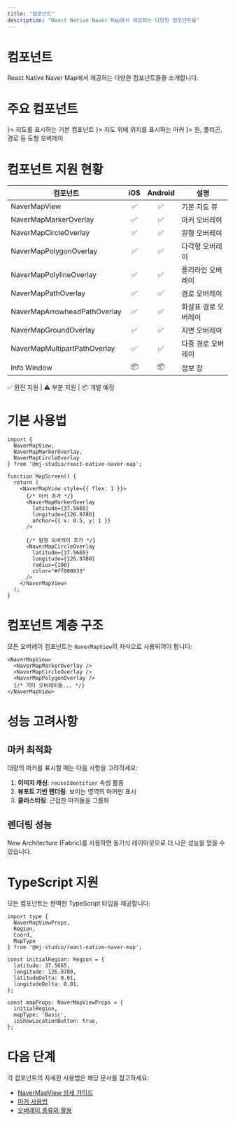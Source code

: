 ```yaml
---
title: "컴포넌트"
description: "React Native Naver Map에서 제공하는 다양한 컴포넌트들"
---
```



# 컴포넌트

React Native Naver Map에서 제공하는 다양한 컴포넌트들을 소개합니다.

# 주요 컴포넌트

<Cards>
  <Card title="NaverMapView" href="/components/map-view" icon={<Map className="w-6 h-6" />}>
    지도를 표시하는 기본 컴포넌트
  </Card>
  <Card title="마커" href="/components/marker" icon={<MapPin className="w-6 h-6" />}>
    지도 위에 위치를 표시하는 마커
  </Card>
  <Card title="오버레이" href="/components/overlays" icon={<Shapes className="w-6 h-6" />}>
    원, 폴리곤, 경로 등 도형 오버레이
  </Card>
</Cards>

# 컴포넌트 지원 현황

| 컴포넌트                         | iOS | Android | 설명          |
|------------------------------|:---:|:-------:|-------------|
| NaverMapView                 |  ✅  |    ✅    | 기본 지도 뷰     |
| NaverMapMarkerOverlay        |  ✅  |    ✅    | 마커 오버레이     |
| NaverMapCircleOverlay        |  ✅  |    ✅    | 원형 오버레이     |
| NaverMapPolygonOverlay       |  ✅  |    ✅    | 다각형 오버레이    |
| NaverMapPolylineOverlay      |  ✅  |    ✅    | 폴리라인 오버레이   |
| NaverMapPathOverlay          |  ✅  |    ✅    | 경로 오버레이     |
| NaverMapArrowheadPathOverlay |  ✅  |    ✅    | 화살표 경로 오버레이 |
| NaverMapGroundOverlay        |  ✅  |    ✅    | 지면 오버레이     |
| NaverMapMultipartPathOverlay |  ✅ |    ✅  | 다중 경로 오버레이  |
| Info Window                  | 📦  |   📦    | 정보 창        |

<Callout>
  ✅ 완전 지원 | ⚠️ 부분 지원 | 📦 개발 예정
</Callout>

# 기본 사용법

```tsx
import {
  NaverMapView,
  NaverMapMarkerOverlay,
  NaverMapCircleOverlay
} from '@mj-studio/react-native-naver-map';

function MapScreen() {
  return (
    <NaverMapView style={{ flex: 1 }}>
      {/* 마커 추가 */}
      <NaverMapMarkerOverlay
        latitude={37.5665}
        longitude={126.9780}
        anchor={{ x: 0.5, y: 1 }}
      />

      {/* 원형 오버레이 추가 */}
      <NaverMapCircleOverlay
        latitude={37.5665}
        longitude={126.9780}
        radius={100}
        color="#ff000033"
      />
    </NaverMapView>
  );
}
```

# 컴포넌트 계층 구조

모든 오버레이 컴포넌트는 `NaverMapView`의 자식으로 사용되어야 합니다:

```tsx
<NaverMapView>
  <NaverMapMarkerOverlay />
  <NaverMapCircleOverlay />
  <NaverMapPolygonOverlay />
  {/* 기타 오버레이들... */}
</NaverMapView>
```

# 성능 고려사항



## 마커 최적화



대량의 마커를 표시할 때는 다음 사항을 고려하세요:

1. **이미지 캐싱**: `reuseIdentifier` 속성 활용
2. **뷰포트 기반 렌더링**: 보이는 영역의 마커만 표시
3. **클러스터링**: 근접한 마커들을 그룹화



## 렌더링 성능



<Callout type="info">
  New Architecture (Fabric)를 사용하면 동기식 레이아웃으로 더 나은 성능을 얻을 수 있습니다.
</Callout>

# TypeScript 지원

모든 컴포넌트는 완벽한 TypeScript 타입을 제공합니다:

```tsx
import type {
  NaverMapViewProps,
  Region,
  Coord,
  MapType
} from '@mj-studio/react-native-naver-map';

const initialRegion: Region = {
  latitude: 37.5665,
  longitude: 126.9780,
  latitudeDelta: 0.01,
  longitudeDelta: 0.01,
};

const mapProps: NaverMapViewProps = {
  initialRegion,
  mapType: 'Basic',
  isShowLocationButton: true,
};
```

# 다음 단계

각 컴포넌트의 자세한 사용법은 해당 문서를 참고하세요:

- [NaverMapView 상세 가이드](/components/map-view)
- [마커 사용법](/components/marker)
- [오버레이 종류와 활용](/components/overlays)
